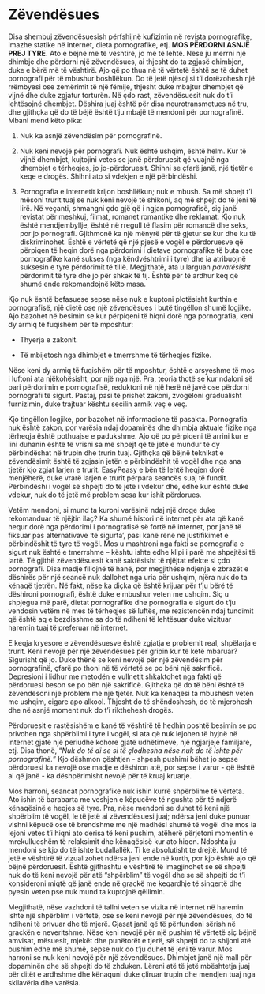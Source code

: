 # Zëvendësues

Disa shembuj zëvendësuesish përfshijnë kufizimin në revista pornografike, imazhe statike në internet, dieta pornografike, etj. **MOS PËRDORNI ASNJË PREJ TYRE.** Ato e bëjnë më të vështirë, jo më të lehtë. Nëse ju merrni një dhimbje dhe përdorni një zëvendësues, ai thjesht do ta zgjasë dhimbjen, duke e bërë më të vështirë. Ajo që po thua në të vërtetë është se të duhet pornografi për të mbushur boshllëkun. Do të jetë njësoj si t'i dorëzohesh një rrëmbyesi ose zemërimit të një fëmije, thjesht duke mbajtur dhembjet që vijnë dhe duke zgjatur torturën. Në çdo rast, zëvendësuesit nuk do t'i lehtësojnë dhembjet. Dëshira juaj është për disa neurotransmetues në tru, dhe gjithçka që do të bëjë është t'ju mbajë të mendoni për pornografinë. Mbani mend këto pika:

1. Nuk ka asnjë zëvendësim për pornografinë.

2. Nuk keni nevojë për pornografi. Nuk është ushqim, është helm. Kur të vijnë dhembjet, kujtojini vetes se janë përdoruesit që vuajnë nga dhembjet e tërheqjes, jo jo-përdoruesit. Shihni se çfarë janë, një tjetër e keqe e drogës. Shihni ato si vdekjen e një përbindëshi.

3. Pornografia e internetit krijon boshllëkun; nuk e mbush. Sa më shpejt t'i mësoni trurit tuaj se nuk keni nevojë të shikoni, aq më shpejt do të jeni të lirë. Në veçanti, shmangni çdo gjë që i ngjan pornografisë, siç janë revistat për meshkuj, filmat, romanet romantike dhe reklamat. Kjo nuk është mendjembyllje, është në rregull të flasim për romancë dhe seks, por jo pornografi. Gjithmonë ka një mënyrë për të gjetur se kur dhe ku të diskriminohet. Është e vërtetë që një pjesë e vogël e përdoruesve që përpiqen të heqin dorë nga përdorimi i dietave pornografike të buta ose pornografike kanë sukses (nga këndvështrimi i tyre) dhe ia atribuojnë suksesin e tyre përdorimit të tillë. Megjithatë, ata u larguan *pavarësisht* përdorimit të tyre dhe jo për shkak të tij. Është për të ardhur keq që shumë ende rekomandojnë këto masa.

Kjo nuk është befasuese sepse nëse nuk e kuptoni plotësisht kurthin e pornografisë, një dietë ose një zëvendësues i butë tingëllon shumë logjike. Ajo bazohet në besimin se kur përpiqeni të hiqni dorë nga pornografia, keni dy armiq të fuqishëm për të mposhtur:

- Thyerja e zakonit.

- Të mbijetosh nga dhimbjet e tmerrshme të tërheqjes fizike.

Nëse keni dy armiq të fuqishëm për të mposhtur, është e arsyeshme të mos i luftoni ata njëkohësisht, por një nga një. Pra, teoria thotë se kur ndaloni së pari përdorimin e pornografisë, reduktoni në një herë në javë ose përdorni pornografi të sigurt. Pastaj, pasi të prishet zakoni, zvogëloni gradualisht furnizimin, duke trajtuar kështu secilin armik veç e veç.

Kjo tingëllon logjike, por bazohet në informacione të pasakta. Pornografia nuk është zakon, por varësia ndaj dopaminës dhe dhimbja aktuale fizike nga tërheqja është pothuajse e padukshme. Ajo që po përpiqeni të arrini kur e lini duhanin është të vrisni sa më shpejt që të jetë e mundur të dy përbindëshat në trupin dhe trurin tuaj. Gjithçka që bëjnë teknikat e zëvendësimit është të zgjasin jetën e përbindëshit të vogël dhe nga ana tjetër kjo zgjat larjen e trurit. EasyPeasy e bën të lehtë heqjen dorë menjëherë, duke vrarë larjen e trurit përpara seancës suaj të fundit. Përbindëshi i vogël së shpejti do të jetë i vdekur dhe, edhe kur është duke vdekur, nuk do të jetë më problem sesa kur ishit përdorues.

Vetëm mendoni, si mund ta kuroni varësinë ndaj një droge duke rekomanduar të njëjtin ilaç? Ka shumë histori në internet për ata që kanë hequr dorë nga përdorimi i pornografisë së fortë në internet, por janë të fiksuar pas alternativave 'të sigurta', pasi kanë rënë në justifikimet e përbindëshit të tyre të vogël. Mos u mashtroni nga fakti se pornografia e sigurt nuk është e tmerrshme – kështu ishte edhe klipi i parë me shpejtësi të lartë. Të gjithë zëvendësuesit kanë saktësisht të njëjtat efekte si çdo pornografi. Disa madje fillojnë të hanë, por megjithëse ndjenja e zbrazët e dëshirës për një seancë nuk dallohet nga uria për ushqim, njëra nuk do ta kënaqë tjetrën. Në fakt, nëse ka diçka që është krijuar për t'ju bërë të dëshironi pornografi, është duke e mbushur veten me ushqim. Siç u shpjegua më parë, dietat pornografike dhe pornografia e sigurt do t'ju vendosin vetëm në mes të tërheqjes së luftës, me rezistencën ndaj tundimit që është aq e bezdisshme sa do të ndiheni të lehtësuar duke vizituar haremin tuaj të preferuar në internet.

E keqja kryesore e zëvendësuesve është zgjatja e problemit real, shpëlarja e trurit. Keni nevojë për një zëvendësues për gripin kur të ketë mbaruar? Sigurisht që jo. Duke thënë se keni nevojë për një zëvendësim për pornografinë, çfarë po thoni në të vërtetë se po bëni një sakrificë. Depresioni i lidhur me metodën e vullnetit shkaktohet nga fakti që përdoruesi beson se po bën një sakrificë. Gjithçka që do të bëni është të zëvendësoni një problem me një tjetër. Nuk ka kënaqësi ta mbushësh veten me ushqim, cigare apo alkool. Thjesht do të shëndoshesh, do të mjerohesh dhe në asnjë moment nuk do t'i rikthehesh drogës.

Përdoruesit e rastësishëm e kanë të vështirë të hedhin poshtë besimin se po privohen nga shpërblimi i tyre i vogël, si ata që nuk lejohen të hyjnë në internet gjatë një periudhe kohore gjatë udhëtimeve, një ngjarjeje familjare, etj. Disa thonë, “*Nuk do të di se si të çlodhesha nëse nuk do të ishte për pornografinë.*" Kjo dëshmon çështjen - shpesh pushimi bëhet jo sepse përdoruesi ka nevojë ose madje e dëshiron atë, por sepse i varur - që është ai që janë - ka dëshpërimisht nevojë për të kruaj kruarje.

Mos harroni, seancat pornografike nuk ishin kurrë shpërblime të vërteta. Ato ishin të barabarta me veshjen e këpucëve të ngushta për të ndjerë kënaqësinë e heqjes së tyre. Pra, nëse mendoni se duhet të keni një shpërblim të vogël, le të jetë ai zëvendësuesi juaj; ndërsa jeni duke punuar vishni këpucë ose të brendshme me një madhësi shumë të vogël dhe mos ia lejoni vetes t'i hiqni ato derisa të keni pushim, atëherë përjetoni momentin e mrekullueshëm të relaksimit dhe kënaqësisë kur ato hiqen. Ndoshta ju mendoni se kjo do të ishte budallallëk. Ti ke absolutisht te drejtë. Mund të jetë e vështirë të vizualizohet ndërsa jeni ende në kurth, por kjo është ajo që bëjnë përdoruesit. Është gjithashtu e vështirë të imagjinohet se së shpejti nuk do të keni nevojë për atë "shpërblim" të vogël dhe se së shpejti do t'i konsideroni miqtë që janë ende në grackë me keqardhje të sinqertë dhe pyesin veten pse nuk mund ta kuptojnë qëllimin.

Megjithatë, nëse vazhdoni të tallni veten se vizita në internet në haremin ishte një shpërblim i vërtetë, ose se keni nevojë për një zëvendësues, do të ndiheni të privuar dhe të mjerë. Gjasat janë që të përfundoni sërish në grackën e neveritshme. Nëse keni nevojë për një pushim të vërtetë siç bëjnë amvisat, mësuesit, mjekët dhe punëtorët e tjerë, së shpejti do ta shijoni atë pushim edhe më shumë, sepse nuk do t'ju duhet të jeni të varur. Mos harroni se nuk keni nevojë për një zëvendësues. Dhimbjet janë një mall për dopaminën dhe së shpejti do të zhduken. Lëreni atë të jetë mbështetja juaj për ditët e ardhshme dhe kënaquni duke çliruar trupin dhe mendjen tuaj nga skllavëria dhe varësia.
